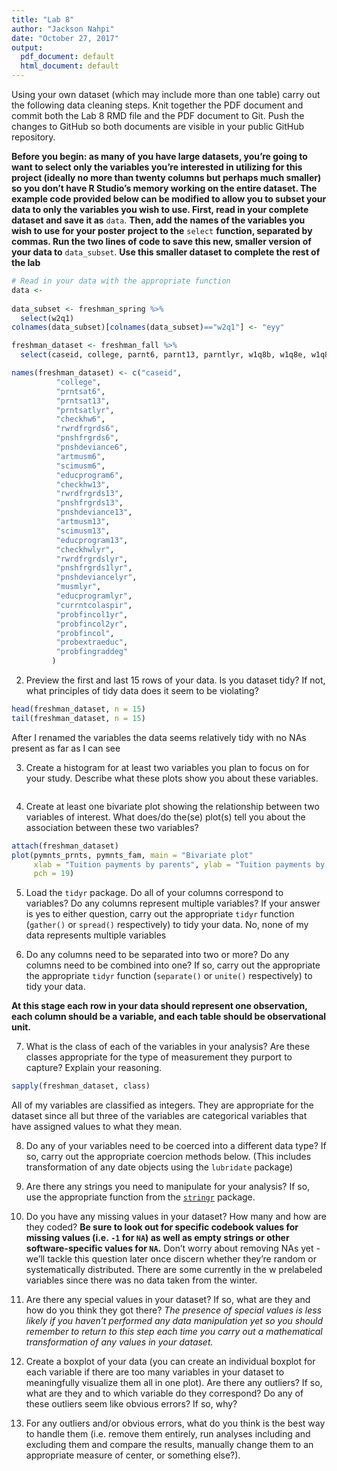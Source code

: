 ```yaml
---
title: "Lab 8"
author: "Jackson Nahpi"
date: "October 27, 2017"
output:
  pdf_document: default
  html_document: default
---
```


Using your own dataset (which may include more than one table) carry out the following data cleaning steps. Knit together the PDF document and commit both the Lab 8 RMD file and the PDF document to Git. Push the changes to GitHub so both documents are visible in your public GitHub repository. 

**Before you begin: as many of you have large datasets, you're going to want to select only the variables you're interested in utilizing for this project (ideally no more than twenty columns but perhaps much smaller) so you don't have R Studio's memory working on the entire dataset. The example code provided below can be modified to allow you to subset your data to only the variables you wish to use. First, read in your complete dataset and save it as** `data`. **Then, add the names of the variables you wish to use for your poster project to the** `select` **function, separated by commas. Run the two lines of code to save this new, smaller version of your data to** `data_subset`. **Use this smaller dataset to complete the rest of the lab**

```r
# Read in your data with the appropriate function
data <- 
  
data_subset <- freshman_spring %>%
  select(w2q1)
colnames(data_subset)[colnames(data_subset)=="w2q1"] <- "eyy"

```

```r
freshman_dataset <- freshman_fall %>% 
  select(caseid, college, parnt6, parnt13, parntlyr, w1q8b, w1q8e, w1q8f, w1q8g, w1q8j, w1q8k, w1q10c, w1q22a, w1q22e, w1q22f, w1q22g, w1q22m, w1q22n, w1q25c, w1q38a, w1q38e, w1q38f, w1q38g, w1q38m, w1q87b, w1q90, w1q91a, w1q91b, w1q91c, w1q91d, w1q91e)

names(freshman_dataset) <- c("caseid",
          "college", 
          "prntsat6", 
          "prntsat13", 
          "prntsatlyr", 
          "checkhw6", 
          "rwrdfrgrds6", 
          "pnshfrgrds6", 
          "pnshdeviance6", 
          "artmusm6", 
          "scimusm6", 
          "educprogram6",
          "checkhw13", 
          "rwrdfrgrds13", 
          "pnshfrgrds13", 
          "pnshdeviance13", 
          "artmusm13", 
          "scimusm13", 
          "educprogram13",
          "checkhwlyr", 
          "rwrdfrgrdslyr", 
          "pnshfrgrds1lyr", 
          "pnshdeviancelyr", 
          "musmlyr", 
          "educprogramlyr", 
          "currntcolaspir", 
          "probfincol1yr",
          "probfincol2yr",
          "probfincol",
          "probextraeduc",
          "probfingraddeg"
         )
```
2. Preview the first and last 15 rows of your data. Is you dataset tidy? If not, what principles of tidy data does it seem to be violating?
```r
head(freshman_dataset, n = 15)
tail(freshman_dataset, n = 15)
```
After I renamed the variables the data seems relatively tidy with no NAs present as far as I can see

3. Create a histogram for at least two variables you plan to focus on for your study. Describe what these plots show you about these variables. 
```r

```

4. Create at least one bivariate plot showing the relationship between two variables of interest. What does/do the(se) plot(s) tell you about the association between these two variables?
```r
attach(freshman_dataset)
plot(pymnts_prnts, pymnts_fam, main = "Bivariate plot"
     xlab = "Tuition payments by parents", ylab = "Tuition payments by family",
     pch = 19)
```


5. Load the `tidyr` package. Do all of your columns correspond to variables? Do any columns represent multiple variables? If your answer is yes to either question, carry out the appropriate `tidyr` function (`gather()` or `spread()` respectively) to tidy your data. 
No, none of my data represents multiple variables


6. Do any columns need to be separated into two or more? Do any columns need to be combined into one? If so, carry out the appropriate the appropriate `tidyr` function (`separate()` or `unite()` respectively) to tidy your data.  


**At this stage each row in your data should represent one observation, each column should be a variable, and each table should be observational unit.** 

7. What is the class of each of the variables in your analysis? Are these classes appropriate for the type of measurement they purport to capture? Explain your reasoning. 

```r
sapply(freshman_dataset, class)
```
All of my variables are classified as integers. They are appropriate for the dataset since all but three of the variables are categorical variables that have assigned values to what they mean.


8. Do any of your variables need to be coerced into a different data type? If so, carry out the appropriate coercion methods below. (This includes transformation of any date objects using the `lubridate` package)



9. Are there any strings you need to manipulate for your analysis? If so, use the appropriate function from the [`stringr`](https://cran.r-project.org/web/packages/stringr/vignettes/stringr.html) package. 



10. Do you have any missing values in your dataset? How many and how are they coded? **Be sure to look out for specific codebook values for missing values (i.e. `-1` for `NA`) as well as empty strings or other software-specific values for `NA`.** Don't worry about removing NAs yet - we'll tackle this question later once discern whether they're random or systematically distributed. 
There are some currently in the w prelabeled variables since there was no data taken from the winter.


11. Are there any special values in your dataset? If so, what are they and how do you think they got there? *The presence of special values is less likely if you haven't performed any data manipulation yet so you should remember to return to this step each time you carry out a mathematical transformation of any values in your dataset.*



12. Create a boxplot of your data (you can create an individual boxplot for each variable if there are too many variables in your dataset to meaningfully visualize them all in one plot). Are there any outliers? If so, what are they and to which variable do they correspond? Do any of these outliers seem like obvious errors? If so, why? 




13. For any outliers and/or obvious errors, what do you think is the best way to handle them (i.e. remove them entirely, run analyses including and excluding them and compare the results, manually change them to an appropriate measure of center, or something else?). 



